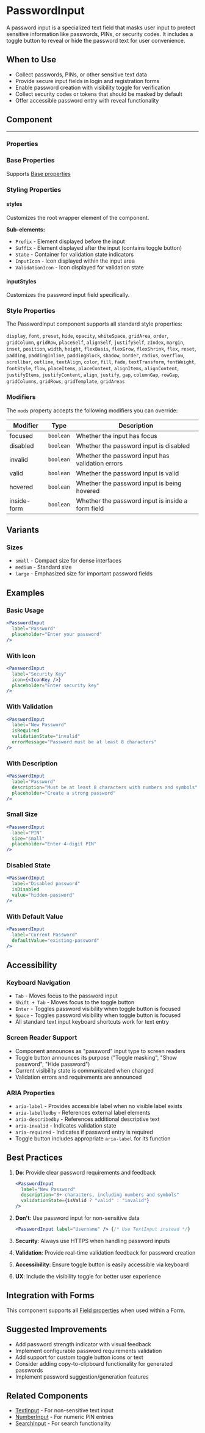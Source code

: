 
<Meta of={PasswordInputStories} />

# PasswordInput

A password input is a specialized text field that masks user input to protect sensitive information like passwords, PINs, or security codes. It includes a toggle button to reveal or hide the password text for user convenience.

## When to Use

- Collect passwords, PINs, or other sensitive text data
- Provide secure input fields in login and registration forms
- Enable password creation with visibility toggle for verification
- Collect security codes or tokens that should be masked by default
- Offer accessible password entry with reveal functionality

## Component

<Story of={PasswordInputStories.Default} />

---

### Properties

<Controls of={PasswordInputStories.Default} />

### Base Properties

Supports [Base properties](/docs/tasty-base-properties--docs)

### Styling Properties

#### styles

Customizes the root wrapper element of the component.

**Sub-elements:**
- `Prefix` - Element displayed before the input
- `Suffix` - Element displayed after the input (contains toggle button)
- `State` - Container for validation state indicators
- `InputIcon` - Icon displayed within the input area
- `ValidationIcon` - Icon displayed for validation state

#### inputStyles

Customizes the password input field specifically.

### Style Properties

The PasswordInput component supports all standard style properties:

`display`, `font`, `preset`, `hide`, `opacity`, `whiteSpace`, `gridArea`, `order`, `gridColumn`, `gridRow`, `placeSelf`, `alignSelf`, `justifySelf`, `zIndex`, `margin`, `inset`, `position`, `width`, `height`, `flexBasis`, `flexGrow`, `flexShrink`, `flex`, `reset`, `padding`, `paddingInline`, `paddingBlock`, `shadow`, `border`, `radius`, `overflow`, `scrollbar`, `outline`, `textAlign`, `color`, `fill`, `fade`, `textTransform`, `fontWeight`, `fontStyle`, `flow`, `placeItems`, `placeContent`, `alignItems`, `alignContent`, `justifyItems`, `justifyContent`, `align`, `justify`, `gap`, `columnGap`, `rowGap`, `gridColumns`, `gridRows`, `gridTemplate`, `gridAreas`

### Modifiers

The `mods` property accepts the following modifiers you can override:

| Modifier | Type | Description |
|----------|------|-------------|
| focused | `boolean` | Whether the input has focus |
| disabled | `boolean` | Whether the password input is disabled |
| invalid | `boolean` | Whether the password input has validation errors |
| valid | `boolean` | Whether the password input is valid |
| hovered | `boolean` | Whether the password input is being hovered |
| inside-form | `boolean` | Whether the password input is inside a form field |

## Variants

### Sizes

- `small` - Compact size for dense interfaces
- `medium` - Standard size
- `large` - Emphasized size for important password fields

## Examples

### Basic Usage

```jsx
<PasswordInput
  label="Password"
  placeholder="Enter your password"
/>
```

### With Icon

```jsx
<PasswordInput
  label="Security Key"
  icon={<IconKey />}
  placeholder="Enter security key"
/>
```

### With Validation

```jsx
<PasswordInput
  label="New Password"
  isRequired
  validationState="invalid"
  errorMessage="Password must be at least 8 characters"
/>
```

### With Description

```jsx
<PasswordInput
  label="Password"
  description="Must be at least 8 characters with numbers and symbols"
  placeholder="Create a strong password"
/>
```

### Small Size

```jsx
<PasswordInput
  label="PIN"
  size="small"
  placeholder="Enter 4-digit PIN"
/>
```

### Disabled State

```jsx
<PasswordInput
  label="Disabled password"
  isDisabled
  value="hidden-password"
/>
```

### With Default Value

```jsx
<PasswordInput
  label="Current Password"
  defaultValue="existing-password"
/>
```

## Accessibility

### Keyboard Navigation

- `Tab` - Moves focus to the password input
- `Shift + Tab` - Moves focus to the toggle button
- `Enter` - Toggles password visibility when toggle button is focused
- `Space` - Toggles password visibility when toggle button is focused
- All standard text input keyboard shortcuts work for text entry

### Screen Reader Support

- Component announces as "password" input type to screen readers
- Toggle button announces its purpose ("Toggle masking", "Show password", "Hide password")
- Current visibility state is communicated when changed
- Validation errors and requirements are announced

### ARIA Properties

- `aria-label` - Provides accessible label when no visible label exists
- `aria-labelledby` - References external label elements
- `aria-describedby` - References additional descriptive text
- `aria-invalid` - Indicates validation state
- `aria-required` - Indicates if password entry is required
- Toggle button includes appropriate `aria-label` for its function

## Best Practices

1. **Do**: Provide clear password requirements and feedback
   ```jsx
   <PasswordInput
     label="New Password"
     description="8+ characters, including numbers and symbols"
     validationState={isValid ? "valid" : "invalid"}
   />
   ```

2. **Don't**: Use password input for non-sensitive data
   ```jsx
   <PasswordInput label="Username" /> {/* Use TextInput instead */}
   ```

3. **Security**: Always use HTTPS when handling password inputs
4. **Validation**: Provide real-time validation feedback for password creation
5. **Accessibility**: Ensure toggle button is easily accessible via keyboard
6. **UX**: Include the visibility toggle for better user experience

## Integration with Forms

This component supports all [Field properties](/docs/forms-field--docs) when used within a Form.

## Suggested Improvements

- Add password strength indicator with visual feedback
- Implement configurable password requirements validation
- Add support for custom toggle button icons or text
- Consider adding copy-to-clipboard functionality for generated passwords
- Implement password suggestion/generation features

## Related Components

- [TextInput](/docs/forms-textinput--docs) - For non-sensitive text input
- [NumberInput](/docs/forms-numberinput--docs) - For numeric PIN entries
- [SearchInput](/docs/forms-searchinput--docs) - For search functionality

